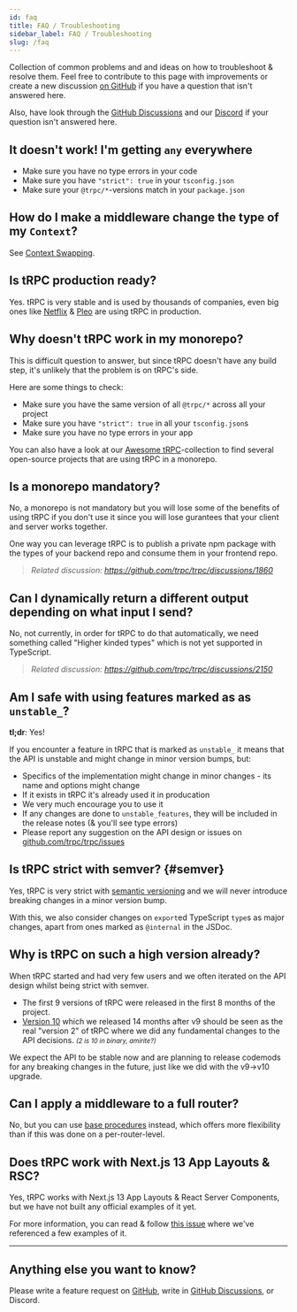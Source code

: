 ```yaml
---
id: faq
title: FAQ / Troubleshooting
sidebar_label: FAQ / Troubleshooting
slug: /faq
---
```


Collection of common problems and and ideas on how to troubleshoot & resolve them. Feel free to contribute to this page with improvements or create a new discussion [on GitHub](https://github.com/trpc/trpc/discussions) if you have a question that isn't answered here.

Also, have look through the [GitHub Discussions](https://github.com/trpc/trpc/discussions) and our [Discord](https://trpc.io/discord) if your question isn't answered here.

## It doesn't work! I'm getting `any` everywhere

- Make sure you have no type errors in your code
- Make sure you have `"strict": true` in your `tsconfig.json`
- Make sure your `@trpc/*`-versions match in your `package.json`

## How do I make a middleware change the type of my `Context`?

See [Context Swapping](middlewares#context-swapping).

## Is tRPC production ready?

Yes. tRPC is very stable and is used by thousands of companies, even big ones like [Netflix](https://netflix.com) & [Pleo](https://pleo.io) are using tRPC in production.

## Why doesn't tRPC work in my monorepo?

This is difficult question to answer, but since tRPC doesn't have any build step, it's unlikely that the problem is on tRPC's side.

Here are some things to check:

- Make sure you have the same version of all `@trpc/*` across all your project
- Make sure you have `"strict": true` in all your `tsconfig.json`s
- Make sure you have no type errors in your app

You can also have a look at our [Awesome tRPC](awesome-trpc)-collection to find several open-source projects that are using tRPC in a monorepo.

## Is a monorepo mandatory?

No, a monorepo is not mandatory but you will lose some of the benefits of using tRPC if you don't use it since you will lose gurantees that your client and server works together.

One way you can leverage tRPC is to publish a private npm package with the types of your backend repo and consume them in your frontend repo.

> _Related discussion: https://github.com/trpc/trpc/discussions/1860_

## Can I dynamically return a different output depending on what input I send?

No, not currently, in order for tRPC to do that automatically, we need something called "Higher kinded types" which is not yet supported in TypeScript.

> _Related discussion: https://github.com/trpc/trpc/discussions/2150_

## Am I safe with using features marked as as `unstable_`?

**tl;dr**: Yes!

If you encounter a feature in tRPC that is marked as `unstable_` it means that the API is unstable and might change in minor version bumps, but:

- Specifics of the implementation might change in minor changes - its name and options might change
- If it exists in tRPC it's already used it in producation
- We very much encourage you to use it
- If any changes are done to `unstable_features`, they will be included in the release notes (& you'll see type errors)
- Please report any suggestion on the API design or issues on [github.com/trpc/trpc/issues](https://github.com/trpc/trpc/issues)

## Is tRPC strict with semver? {#semver}

Yes, tRPC is very strict with [semantic versioning](https://semver.org/) and we will never introduce breaking changes in a minor version bump.

With this, we also consider changes on `export`ed TypeScript `type`s as major changes, apart from ones marked as `@internal` in the JSDoc.

## Why is tRPC on such a high version already?

When tRPC started and had very few users and we often iterated on the API design whilst being strict with semver.

- The first 9 versions of tRPC were released in the first 8 months of the project.
- [Version 10](https://trpc.io/blog/announcing-trpc-10) which we released 14 months after v9 should be seen as the real "version 2" of tRPC where we did any fundamental changes to the API decisions. _<small>(2 is 10 in binary, amirite?)</small>_

We expect the API to be stable now and are planning to release codemods for any breaking changes in the future, just like we did with the v9->v10 upgrade.

## Can I apply a middleware to a full router?

No, but you can use [base procedures](procedures#reusable-base-procedures) instead, which offers more flexibility than if this was done on a per-router-level.

## Does tRPC work with Next.js 13 App Layouts & RSC?

Yes, tRPC works with Next.js 13 App Layouts & React Server Components, but we have not built any official examples of it yet.

For more information, you can read & follow [this issue](https://github.com/trpc/trpc/issues/3297) where we've referenced a few examples of it.

---

## Anything else you want to know?

Please write a feature request on [GitHub](https://github.com/trpc/trpc/issues), write in [GitHub Discussions](https://github.com/trpc/trpc/discussions), or Discord.
